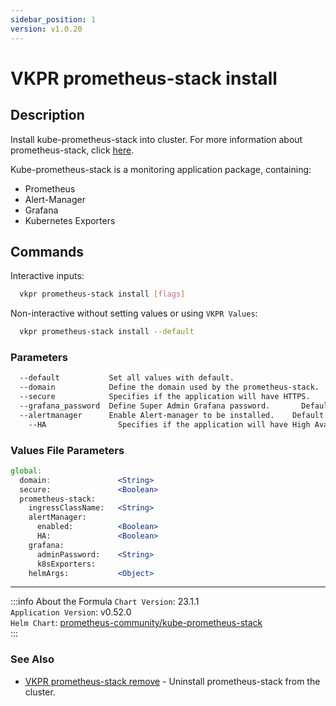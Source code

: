 ```yaml
---
sidebar_position: 1
version: v1.0.20
---
```


# VKPR prometheus-stack install

## Description

Install kube-prometheus-stack into cluster. For more information about prometheus-stack, click [here](https://github.com/prometheus-community/helm-charts/tree/main/charts/kube-prometheus-stack).

Kube-prometheus-stack is a monitoring application package, containing:

- Prometheus
- Alert-Manager
- Grafana
- Kubernetes Exporters

## Commands

Interactive inputs:

```bash
  vkpr prometheus-stack install [flags]
```

Non-interactive without setting values or using `VKPR Values`:

```bash
  vkpr prometheus-stack install --default
```

### Parameters

```txt
  --default           Set all values with default.
  --domain            Define the domain used by the prometheus-stack.          Default: localhost
  --secure            Specifies if the application will have HTTPS.    Default: false
  --grafana_password  Define Super Admin Grafana password.       Default: vkpr123
  --alertmanager      Enable Alert-manager to be installed.    Default: admin
    --HA                Specifies if the application will have High Availability.   Default: false
```

### Values File Parameters

```jsx title="vkpr.yaml"
global:
  domain:               <String>
  secure:               <Boolean>
  prometheus-stack:
    ingressClassName:   <String>
    alertManager:
      enabled:          <Boolean>
      HA:               <Boolean>
    grafana:
      adminPassword:    <String>
      k8sExporters:
    helmArgs:           <Object>
```

---

:::info About the Formula
`Chart Version`: 23.1.1 <br/>
`Application Version`: v0.52.0 <br/>
`Helm Chart`: [prometheus-community/kube-prometheus-stack](https://artifacthub.io/packages/helm/prometheus-community/kube-prometheus-stack) <br/>
:::

### See Also

- [VKPR prometheus-stack remove](/docs/commands/prometheus-stack/vkpr_prometheus-stack_remove) - Uninstall prometheus-stack from the cluster.
